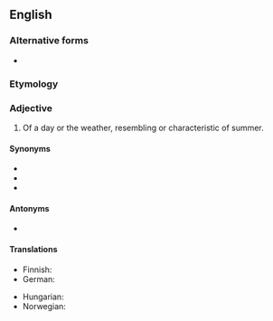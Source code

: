 {{also|summer-like}}

==English==

===Alternative forms===
* {{l|en|summer-like}}

===Etymology===
{{suffix|summer|like|lang=en}}

===Adjective===
{{en-adj}}

# Of a day or the weather, resembling or characteristic of summer.

====Synonyms====
* {{l|en|summerish}}
* {{l|en|summerly}}
* {{l|en|summery}}

====Antonyms====
* {{l|en|unsummerlike}}

====Translations====
{{trans-top|of a day or the weather, resembling or characteristic of summer.}}
* Finnish: {{t+|fi|kesäinen}}
* German: {{t+|de|sommerlich}}
{{trans-mid}}
* Hungarian: {{t+|hu|nyárias}}
* Norwegian: {{t|no|sommerlig}}
{{trans-bottom}}